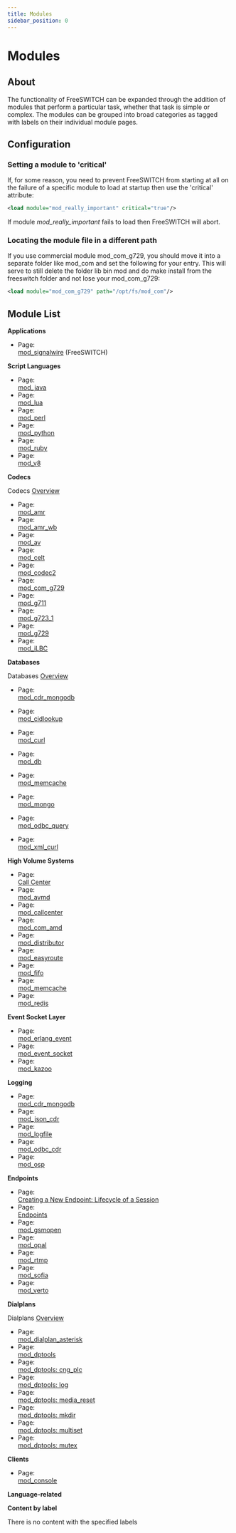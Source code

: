 ```yaml
---
title: Modules
sidebar_position: 0
---
```


# Modules 


## About

The functionality of FreeSWITCH can be expanded through the addition of modules that perform a particular task, whether that task is simple or complex. The modules can be grouped into broad categories as tagged with labels on their individual module pages.

## Configuration

### Setting a module to 'critical'

If, for some reason, you need to prevent FreeSWITCH from starting at all on the failure of a specific module to load at startup then use the 'critical' attribute:

```xml
<load module="mod_really_important" critical="true"/>
```

If module _mod\_really\_important_ fails to load then FreeSWITCH will abort.

### Locating the module file in a different path

If you use commercial module mod\_com\_g729, you should move it into a separate folder like mod\_com and set the following for your entry. This will serve to still delete the folder lib bin mod and do make install from the freeswitch folder and not lose your mod\_com\_g729:

```xml
<load module="mod_com_g729" path="/opt/fs/mod_com"/>
```

## Module List

**Applications**

* Page:  
[mod\_signalwire](./mod_signalwire_19595544.mdx) (FreeSWITCH)

**Script Languages**

* Page:  
[mod\_java](./mod_java_3966491.mdx)
* Page:  
[mod\_lua](./mod_lua_1048944.mdx)
* Page:  
[mod\_perl](./mod_perl_1048930.mdx)
* Page:  
[mod\_python](./mod_python_1048940.mdx)
* Page:  
[mod\_ruby](./mod_ruby_5046429.mdx)
* Page:  
[mod\_v8](./mod_v8_1048935.mdx)

**Codecs**

Codecs [Overview](../Codecs-and-Media/index.mdx)

* Page:  
[mod\_amr](./mod_amr_3964984.mdx)
* Page:  
[mod\_amr\_wb](./mod_amr_wb_3964987.mdx)
* Page:  
[mod\_av](./mod_av_27591638.mdx)
* Page:  
[mod\_celt](./mod_celt_3964992.mdx)
* Page:  
[mod\_codec2](./mod_codec2_6587354.mdx)
* Page:  
[mod\_com\_g729](./mod_com_g729_1049284.mdx)
* Page:  
[mod\_g711](./mod_g711_3375592.mdx)
* Page:  
[mod\_g723\_1](./mod_g723_1_3375594.mdx)
* Page:  
[mod\_g729](./mod_g729_3375549.mdx)
* Page:  
[mod\_iLBC](./mod_iLBC_3375542.mdx)

**Databases**

Databases [Overview](../Databases/index.mdx)

* Page:  
[mod\_cdr\_mongodb](./mod_cdr_mongodb_3965094.mdx)
* Page:  
[mod\_cidlookup](./mod_cidlookup_1966667.mdx)
* Page:  
[mod\_curl](./mod_curl_3965033.mdx)

* Page:  
[mod\_db](./mod_db_6586567.mdx)
* Page:  
[mod\_memcache](./mod_memcache_6587131.mdx)
* Page:  
[mod\_mongo](./mod_mongo_6587158.mdx)
* Page:  
[mod\_odbc\_query](./mod_odbc_query_6587371.mdx)
* Page:  
[mod\_xml\_curl](./mod_xml_curl_1049001.mdx)


**High Volume Systems**

* Page:  
[Call Center](../Configuration/Call-Center_7143525.mdx)
* Page:  
[mod\_avmd](./mod_avmd_1049372.mdx)
* Page:  
[mod\_callcenter](./mod_callcenter_1049389.mdx)
* Page:  
[mod\_com\_amd](./mod_com_amd_4653131.mdx)
* Page:  
[mod\_distributor](./mod_distributor_3966220.mdx)
* Page:  
[mod\_easyroute](./mod_easyroute_3966222.mdx)
* Page:  
[mod\_fifo](./mod_fifo_3966031.mdx)
* Page:  
[mod\_memcache](./mod_memcache_6587131.mdx)
* Page:  
[mod\_redis](./mod_redis_3964957.mdx)

**Event Socket Layer**

* Page:  
[mod\_erlang\_event](./mod_erlang_event_1048926.mdx)
* Page:  
[mod\_event\_socket](./mod_event_socket_1048924.mdx)
* Page:  
[mod\_kazoo](./mod_kazoo_10683641.mdx)

**Logging**

* Page:  
[mod\_cdr\_mongodb](./mod_cdr_mongodb_3965094.mdx)
* Page:  
[mod\_json\_cdr](./mod_json_cdr_4653124.mdx)
* Page:  
[mod\_logfile](./mod_logfile_1048990.mdx)
* Page:  
[mod\_odbc\_cdr](./mod_odbc_cdr_7143449.mdx)
* Page:  
[mod\_osp](./mod_osp_6587434.mdx)

**Endpoints**

* Page:  
[Creating a New Endpoint: Lifecycle of a Session](../Community/Contributing-Code/Creating-New-Modules/9634354.mdx)
* Page:  
[Endpoints](../Introduction/Endpoints.mdx)
* Page:  
[mod\_gsmopen](./mod_gsmopen_7143567.mdx)
* Page:  
[mod\_opal](./mod_opal_6587390.mdx)
* Page:  
[mod\_rtmp](./mod_rtmp_5046427.mdx)
* Page:  
[mod\_sofia](./mod_sofia_1048707.mdx)
* Page:  
[mod\_verto](./mod_verto_3964934.mdx)

**Dialplans**

Dialplans [Overview](../Dialplan/index.mdx)

* Page:  
[mod\_dialplan\_asterisk](./mod_dialplan_asterisk_3966416.mdx)
* Page:  
[mod\_dptools](./mod_dptools_1970333.mdx)
* Page:  
[mod\_dptools: cng\_plc](./mod-dptools/6586541)
* Page:  
[mod\_dptools: log](./mod-dptools/6586596.mdx)
* Page:  
[mod\_dptools: media\_reset](./mod-dptools/6586619.mdx)
* Page:  
[mod\_dptools: mkdir](./mod-dptools/6586626.mdx)
* Page:  
[mod\_dptools: multiset](./mod-dptools/6586655.mdx)
* Page:  
[mod\_dptools: mutex](./mod-dptools/6586674.mdx)
  
  
**Clients**

* Page:  
[mod\_console](./mod_console_1048950.mdx)

**Language-related**

**Content by label** 

There is no content with the specified labels
  
  

